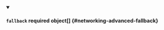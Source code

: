


<details className="config-field" data-expandable="true" open>
<summary>

#### `fallback` <span className="config-field-required" data-required="false">required</span> <span className="config-field-type">object[]</span> <span className="config-field-default"></span> <span className="config-field-enum"></span> {#networking-advanced-fallback}



</summary>

<PartialFallbackreference />


</details>
